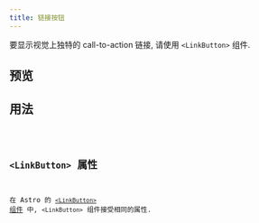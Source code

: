 ```yaml
---
title: 链接按钮
---
```



要显示视觉上独特的 call-to-action 链接, 请使用 `<LinkButton>` 组件.

## 预览

<LinkButtonPreview />

## 用法

<Code code={LinkButtonContent} lang="jsx" />

## `<LinkButton>` 属性

在 Astro 的 [`<LinkButton>` 组件](https://starlight.astro.build/zh-cn/components/link-buttons/) 中, `<LinkButton>` 组件接受相同的属性.